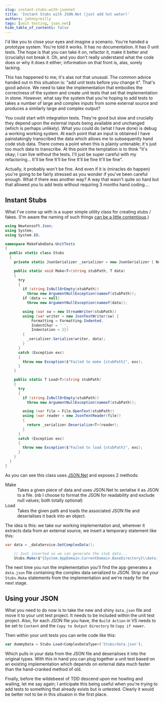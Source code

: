 ```yaml
---
slug: instant-stubs-with-jsonnet
title: 'Instant Stubs with JSON.Net (just add hot water)'
authors: johnnyreilly
tags: [unit testing, json.net]
hide_table_of_contents: false
---
```


I'd like you to close your eyes and imagine a scenario. You're handed a prototype system. You're told it works. It has no documentation. It has 0 unit tests. The hope is that you can take it on, refactor it, make it better and (crucially) not break it. Oh, and you don't really understand what the code does or why it does it either; information on that front is, alas, sorely lacking.

<!--truncate-->

This has happened to me; it's alas not that unusual. The common advice handed out in this situation is: "add unit tests before you change it". That's good advice. We need to take the implementation that embodies the correctness of the system and create unit tests that set that implementation in stone. However, what say the system that you're hoping to add tests to takes a number of large and complex inputs from some external source and produces a similarly large and complex output?

You could start with integration tests. They're good but slow and crucially they depend upon the external inputs being available and unchanged (which is perhaps unlikely). What you could do (what I have done) is debug a working working system. At each point that an input is obtained I have painstakingly transcribed the data which allows me to subsequently hand code stub data. There comes a point when this is plainly untenable; it's just too much data to transcribe. At this point the temptation is to think "it's okay; I can live without the tests. I'll just be super careful with my refactoring... It'll be fine It'll be fine It'll be fine It'll be fine".

Actually, it probably won't be fine. And even if it is (miracles do happen) you're going to be fairly stressed as you wonder if you've been careful enough. What if there was another way? A way that wasn't quite so hard but that allowed you to add tests without requiring 3 months hand coding....

## Instant Stubs

What I've come up with is a super simple utility class for creating stubs / fakes. (I'm aware the naming of such things [can be a little contentious](http://martinfowler.com/articles/mocksArentStubs.html).)

```cs
using Newtonsoft.Json;
using System;
using System.IO;

namespace MakeFakeData.UnitTests
{
  public static class Stubs
  {
    private static JsonSerializer _serializer = new JsonSerializer { NullValueHandling = NullValueHandling.Ignore };

    public static void Make<T>(string stubPath, T data)
    {
      try
      {
        if (string.IsNullOrEmpty(stubPath))
          throw new ArgumentNullException(nameof(stubPath));
        if (data == null)
          throw new ArgumentNullException(nameof(data));

        using (var sw = new StreamWriter(stubPath))
        using (var writer = new JsonTextWriter(sw) {
            Formatting = Formatting.Indented,
            IndentChar = ' ',
            Indentation = 2})
        {
          _serializer.Serialize(writer, data);
        }
      }
      catch (Exception exc)
      {
        throw new Exception($"Failed to make {stubPath}", exc);
      }
    }

    public static T Load<T>(string stubPath)
    {
      try
      {
        if (string.IsNullOrEmpty(stubPath))
          throw new ArgumentNullException(nameof(stubPath));

        using (var file = File.OpenText(stubPath))
        using (var reader = new JsonTextReader(file))
        {
          return _serializer.Deserialize<T>(reader);
        }
      }
      catch (Exception exc)
      {
        throw new Exception($"Failed to load {stubPath}", exc);
      }
    }
  }
}
```

As you can see this class uses [JSON.Net](http://www.newtonsoft.com/json) and exposes 2 methods:

<dl>
  <dt>Make</dt>
  <dd>
    Takes a given piece of data and uses JSON.Net to serialise it as JSON to a
    file. (nb I choose to format the JSON for readability and exclude null
    values; both totally optional)
  </dd>
  <dt>Load</dt>
  <dd>
    Takes the given path and loads the associated JSON file and deserialises it
    back into an object.
  </dd>
</dl>

The idea is this: we take our working implementation and, wherever it extracts data from an external source, we insert a temporary statement like this:

```cs
var data = _dataService.GetComplexData();

    // Just inserted so we can generate the stub data...
    Stubs.Make($"{System.AppDomain.CurrentDomain.BaseDirectory}\\data.json", data);
```

The next time you run the implementation you'll find the app generates a `data.json` file containing the complex data serialized to JSON. Strip out your `Stubs.Make` statements from the implementation and we're ready for the next stage.

## Using your JSON

What you need to do now is to take the new and shiny `data.json` file and move it to your unit test project. It needs to be included within the unit test project. Also, for each JSON file you have, the `Build Action` in VS needs to be set to `Content` and the `Copy to Output Directory` to `Copy if newer`.

Then within your unit tests you can write code like this:

```ts
var dummyData = Stubs.Load<ComplexDataType>('Stubs/data.json');
```

Which pulls in your data from the JSON file and deserialises it into the original types. With this in hand you can plug together a unit test based on an existing implementation which depends on external data much faster than the hand-cranked method of old.

Finally, before the wildebeest of TDD descend upon me howling and wailing, let me say again; I anticipate this being useful when you're trying to add tests to something that already exists but is untested. Clearly it would be better not to be in this situaion in the first place.
